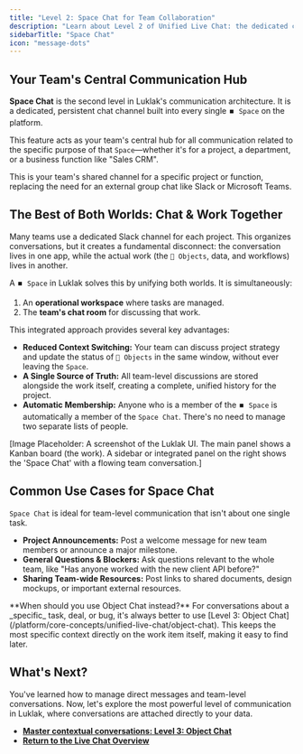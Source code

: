 ```yaml
---
title: "Level 2: Space Chat for Team Collaboration"
description: "Learn about Level 2 of Unified Live Chat: the dedicated chat channel within every Space that acts as your team's central hub for project or function-related communication."
sidebarTitle: "Space Chat"
icon: "message-dots"
---
```


## Your Team's Central Communication Hub

**Space Chat** is the second level in Luklak's communication architecture. It is a dedicated, persistent chat channel built into every single `⏹️ Space` on the platform.

This feature acts as your team's central hub for all communication related to the specific purpose of that `Space`—whether it's for a project, a department, or a business function like "Sales CRM".

<Card title="Level 2: Space Chat" icon="message-dots" iconType="duotone">
  This is your team's shared channel for a specific project or function, replacing the need for an external group chat like Slack or Microsoft Teams.
</Card>

## The Best of Both Worlds: Chat & Work Together

Many teams use a dedicated Slack channel for each project. This organizes conversations, but it creates a fundamental disconnect: the conversation lives in one app, while the actual work (the `🧊 Objects`, data, and workflows) lives in another.

A `⏹️ Space` in Luklak solves this by unifying both worlds. It is simultaneously:

1. An **operational workspace** where tasks are managed.
2. The **team's chat room** for discussing that work.

This integrated approach provides several key advantages:

- **Reduced Context Switching:** Your team can discuss project strategy and update the status of `🧊 Objects` in the same window, without ever leaving the `Space`.
- **A Single Source of Truth:** All team-level discussions are stored alongside the work itself, creating a complete, unified history for the project.
- **Automatic Membership:** Anyone who is a member of the `⏹️ Space` is automatically a member of the `Space Chat`. There's no need to manage two separate lists of people.

[Image Placeholder: A screenshot of the Luklak UI. The main panel shows a Kanban board (the work). A sidebar or integrated panel on the right shows the 'Space Chat' with a flowing team conversation.]

## Common Use Cases for Space Chat

`Space Chat` is ideal for team-level communication that isn't about one single task.

- **Project Announcements:** Post a welcome message for new team members or announce a major milestone.
- **General Questions & Blockers:** Ask questions relevant to the whole team, like "Has anyone worked with the new client API before?"
- **Sharing Team-wide Resources:** Post links to shared documents, design mockups, or important external resources.

<Tip>
  **When should you use Object Chat instead?** For conversations about a _specific_ task, deal, or bug, it's always better to use [Level 3: Object Chat](/platform/core-concepts/unified-live-chat/object-chat). This keeps the most specific context directly on the work item itself, making it easy to find later.
</Tip>

## What's Next?

You've learned how to manage direct messages and team-level conversations. Now, let's explore the most powerful level of communication in Luklak, where conversations are attached directly to your data.

- [**Master contextual conversations: Level 3: Object Chat**](/platform/core-concepts/unified-live-chat/object-chat)
- [**Return to the Live Chat Overview**](/platform/core-concepts/unified-live-chat)
